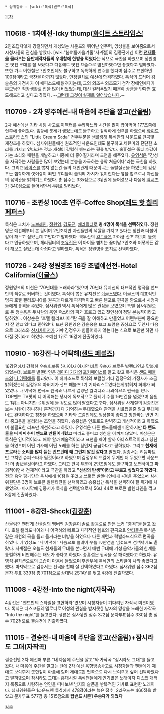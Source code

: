  * 상위항목 : [wiki:"톡식(밴드)"톡식]

[[목차]]

== 110618 - 1차예선-Icky thump([[화이트 스트라입스]]) ==
{{{#!html
<object style="height: 390px; width: 640px"><param name="movie" value="http://www.youtube.com/v/V_UL1RyvyP0?version=3&feature=player_detailpage"><param name="allowFullScreen" value="true"><param name="allowScriptAccess" value="always"><embed src="http://www.youtube.com/v/V_UL1RyvyP0?version=3&feature=player_detailpage" type="application/x-shockwave-flash" allowfullscreen="true" allowScriptAccess="always" width="640" height="360"></object>}}}

2인조답지않게 강렬하면서 개성있는 사운드와 뛰어난 연주력, 앙상블을 보여줌으로서 시청자들의 관심을 받았다. [wiki:"봄여름가을겨울"사계절]의 김종진에겐 이런 '''[[천재]]들을 몰라보는 음반제작자들의 우매함에 한방을 먹였다'''는 식으로 극찬을 하였으며 정원영은 멋진 무대를 잘 보았다고 다음에도 멋진 모습으로 발전하였으면 좋겠다고 말하였다. 또한 가수 이한철은 2인조인데도 불구하고 독특하게 연주를 했다며 점수로 표현하면 100점이라고 극찬을 아끼지 않았다. 만장일치로 예선에 합격하였다. 톡식의 드러머 김슬옹의 가정사가 이 에피소드에 밝혀지는데, 그의 외조부 외조모가 청각 장애인에다가 부모님의 직장생활로 집을 많이 비웠었는데, 대신 길러주었기 때문에 상금을 탄다면 효도해드리고 싶다고 하였다. --[[그런데 그것이 실제로 일어났습니다]].--

== 110709 - 2차 양주예선-내 마음에 주단을 깔고([[산울림]]) ==
{{{#!html
<object style="height: 390px; width: 640px"><param name="movie" value="http://www.youtube.com/v/EIzwMwGa8Ro?version=3&feature=player_detailpage"><param name="allowFullScreen" value="true"><param name="allowScriptAccess" value="always"><embed src="http://www.youtube.com/v/EIzwMwGa8Ro?version=3&feature=player_detailpage" type="application/x-shockwave-flash" allowfullscreen="true" allowScriptAccess="always" width="640" height="360"></object>}}}

2차 예선에선 기타 세팅 사고로 이펙터를 수리하느라 시간을 많이 잡아먹어 177초쯤에 연주에 들어갔다. 음향에 문제가 생겼는데도 불구하고 침착하게 연주를 하였으며 [[화이트 스트라입스]]의 "Little Cream Soda" 전주부분을 [[샘플링]]해 톡식만의 사운드로 편곡및 재창조를 하였다. 심사위원들에겐 원초적인 사운드인데도 불구하고 세련미와 단단한 소리를 가지고 있다라는 것과 개성이 강렬한 밴드라는 평을 받았다. [[송홍섭]]은 좀더 호감이 가는 소리와 패턴을 개발하고 나중에 더 좋아질거라며 조언을 해주었다. [[유영석]]은 "감성을 자극하는 사람들은 많이 보았는데 본능을 자극하는 음악 처음이다"라는 극찬을 하였다. 그리고 [[베이스]]를 뽑지 않는건 둘의 대인관계 때문이냐는 돌발질문을 하였는데 김정우는 침착하게 셋이상이 되면 우리들의 음악의 가치가 없어진다는 답을 함으로서 자신들의 음악관을 밝히기도 하였다. 총 점수는 335점으로 3위권에 들어섰으나 다음에 [[엑시즈]]가 340점으로 들어서면서 4위로 밀려났다.

== 110716 - 조편성 100초 연주-Coffee Shop([[레드 핫 칠리 페퍼스]]) ==
{{{#!html
<object style="height: 390px; width: 640px"><param name="movie" value="http://www.youtube.com/v/HkO2LHGvYYo?version=3&feature=player_detailpage"><param name="allowFullScreen" value="true"><param name="allowScriptAccess" value="always"><embed src="http://www.youtube.com/v/HkO2LHGvYYo?version=3&feature=player_detailpage" type="application/x-shockwave-flash" allowfullscreen="true" allowScriptAccess="always" width="640" height="360"></object>}}}

톡식은 코치가 [[노브레인]], [[정원영]], [[김도균]], [[체리필터]]로 '''총 4명이 톡식을 선택하였다.''' 정원영은 예선때부터 본 팀이며 2인조지만 자신들만의 색깔을 가지고 있다는 칭찬과 더불어 같이 해보고 싶었는데 고맙다고 말하였다. 백두산의 [[김도균]]은 가야금 산조 하듯이 들렸다고 언급하였으며, 체리필터의 [[조유진]]은 이 아이돌 뺨치는 꽃미남 2인조와 어떻게든 같이 해보고 싶었는데 아쉽다고 말하였다. 톡식은 정원영을 코치로 선택하였다.

== 110726 - 24강 정원영조 16강 조별예선전-Hotel California([[이글스]]) ==
{{{#!html
<object style="height: 390px; width: 640px"><param name="movie" value="http://www.youtube.com/v/U5i2SOAtF1k?version=3&feature=player_detailpage"><param name="allowFullScreen" value="true"><param name="allowScriptAccess" value="always"><embed src="http://www.youtube.com/v/U5i2SOAtF1k?version=3&feature=player_detailpage" type="application/x-shockwave-flash" allowfullscreen="true" allowScriptAccess="always" width="640" height="360"></object>}}}

정원영조의 미션은 "70년대를 노래하라"였으며 70년대 뮤지션의 대표적인 명곡을 밴드만의 색깔로 커버하는 것이였다. 톡식이 뽑은 뮤지션은 [[이글스]]였다. 이글스의 대표적인 명곡 호텔 캘리포니아를 원곡과 다르게 파격적이고 빠른 템포로 편곡을 함으로서 시청자들에게 충격을 주었다. 심사위원 역시 톡식에게 많은 관심을 보였으며 특별 심사위원으로 온 정순용은 두사람의 몸엔 락스타의 피가 흐르고 있고 첫인상이 정말 본능적이라고 말하였다. 이상순은 "호텔 캘리포니아"란 곡을 잘 이해하고 만들었고 어떤부분이 중요한지 잘 알고 있다고 말하였다. 또한 정원영은 김슬옹을 보고 드럼을 중심으로 두면서 다음으로 코러스와 [[신시사이저]]가 가야 김정우가 힘들어하지 않는다는 식으로 보안만 하면 나아질 것이라고 하였다.  조예선 1위로 16강에 진출하였다.

== '''110910 - 16강전-나 어떡해([[샌드 페블즈]])''' ==
{{{#!html
<object style="height: 390px; width: 640px"><param name="movie" value="http://www.youtube.com/v/PJDlk2THMDQ?version=3&feature=player_detailpage"><param name="allowFullScreen" value="true"><param name="allowScriptAccess" value="always"><embed src="http://www.youtube.com/v/PJDlk2THMDQ?version=3&feature=player_detailpage" type="application/x-shockwave-flash" allowfullscreen="true" allowScriptAccess="always" width="640" height="360"></object>}}}

16강전에서 강력한 우승후보중 하나이자 아시안 비트 우승자 [[브로큰 발렌타인]]과 맞붙게 되었는데, 브로큰 발렌타인은 [[레이디 가가]]의 [[포커페이스]]를 들고 왔고 톡식은 [[샌드 페블즈]]의 [[나 어떡해]]를 들고왔다. 이 에피소드로 톡식의 보컬겸 기타 김정우의 가정사가 조금 밝혀졌는데 김정우의 아버지가 샌드 페블즈 1기 기타리스트였다는게 밝혀져 화제가 되었었다. 나 어떡해 편곡도 원곡과 다르게 엄청난 퀄리티와 파괴적으로 편곡을 했다. TOP밴드 TV팟의 나 어떡해는 당시에 독보적으로 플레이 수를 16만건을 넘겼으며 음원도 1위는 아니지만 순위권에 들 정도로 많이 팔렸다고 한다. 심사위원 사계절의 김종진은 보는 사람이 하나하나 흔적까지 다 기억하는 무대였으며 관객을 사로잡을줄 알고 무대매너도 완벽하다고 칭찬을 하였으며 기타와 드럼인데도 앙상블이 좋다고 칭찬하는 반면 기타 중고음을 올리라는 조언을 하였다. 송홍섭은 인토로도 완벽하고 개성적이라고 하였으며 불필요한 리프만 개선하라고 하였다. 유영석은 다른 밴드들에겐 미안하지만 '''타 밴드들을 다 아마추어 밴드로 만들어버렸고''' 머리도 좋다고 칭찬을 아끼지 않았다. 이상은은 톡식은 인디적이라고 해야 할까 예술적이라고 표현을 해야 할까 아티스트적이라고 칭찬을 하였으며 어떤 가사에 어떤 노래를 하는 팀인지 궁금하다고 평하였다. 그리고 '''천재에 프로라는 소리를 많이 듣는 밴드인데 왜 그런지 알것 같다고''' 말했다. 김종서는 리듬파트만 고치면 슈퍼스타가 될것이라고 하였으며 김정우의 보컬에 무게만 더 두었으면 사운드가 더 좋았을것이라고 하였다. 그리고 편곡 부분이 2인조임에도 불구하고 보편적이고 파괴적이면서 천재적이라고 극찬을 하였고 '''"신성의 탄생"이라고 부르고 싶었다고 하였다.''' 전문 음악 평가단은 톡식에게 16점을 주었고 브로큰 발렌타인에게 4점을 주었으며 심사위원단은 3명이 브로큰 발렌타인을 선택하였고 송홍섭만 톡식을 선택하여 질 위기에 처했었으나 마지막에 김종서가 톡식을 선택함으로서 56대 44로 브로큰 발렌타인을 꺾고 8강에 진출하였다.

== 111001 - 8강전-Shock([[김창훈]]) ==
{{{#!html
<object style="height: 390px; width: 640px"><param name="movie" value="http://www.youtube.com/v/i5vKa_IjAJ0?version=3&feature=player_detailpage"><param name="allowFullScreen" value="true"><param name="allowScriptAccess" value="always"><embed src="http://www.youtube.com/v/i5vKa_IjAJ0?version=3&feature=player_detailpage" type="application/x-shockwave-flash" allowfullscreen="true" allowScriptAccess="always" width="640" height="360"></object>}}}

산울림의 팬답게 [[산울림]]의 멤버인 [[김창훈]]이 솔로 활동으로 만든 노래 "충격"을 들고 왔다. 호텔 캘리포니아와 나 어떡해의 빠르고 파격적인 템포의 편곡으로 [[안티]]들은 톡식은 같은 패턴의 곡을 들고 올거라는 비방을 하였으나 다른 패턴과 락발라드식으로 편곡을 하였다. 이 영상도 "나 어떡해" 다음으로 플레이 수를 10만건을 넘겼으며 검색어에도 올랐다. 사계절은 오늘도 천재들의 무대를 본다면서 매번 무대에 기성 음악가들의 한계를 통렬하게 비판해주는 태도가 좋다고 하였다. 송홍섭은 원곡을 잘 해석했다고 하였다. 유영석 뮤지션으로의 모습이 마음에 들었으며 후반부에 톡식만의 스타일이 나와 좋았다고 했다. 마지막으로 김종서는 선곡을 할때 잘 선택하였다고 하였다. 심사위원 점수 362점 문자 투표 339점 총 701점으로 상대팀 2STAY를 꺾고 4강에 진출하였다. 

== 111008 - 4강전-Into the night(자작곡) ==
{{{#!html
<object style="height: 390px; width: 640px"><param name="movie" value="http://www.youtube.com/v/qeNKQIu4yfw?version=3&feature=player_detailpage"><param name="allowFullScreen" value="true"><param name="allowScriptAccess" value="always"><embed src="http://www.youtube.com/v/qeNKQIu4yfw?version=3&feature=player_detailpage" type="application/x-shockwave-flash" allowfullscreen="true" allowScriptAccess="always" width="640" height="360"></object>}}}

4강전은 "밴드만의 스타일을 표현하라"였으며 시청자들이 기다리던 자작곡 미션이였다. 톡식은 디스코풍의 멜로디로 이성의 관심을 받지못한 남자의 망상을 노래한 자작곡 "Into the night"를 들고왔다. 결론은 심사위원 점수 372점 문자투표점수 330점 총 점수 702점으로 결승전에 진출하였다.

== 111015 - 결승전-내 마음에 주단을 깔고(산울림)+잠시라도 그대(자작곡) ==
{{{#!html
<object style="height: 390px; width: 640px"><param name="movie" value="http://www.youtube.com/v/zKkEi_ELHiI?version=3&feature=player_detailpage"><param name="allowFullScreen" value="true"><param name="allowScriptAccess" value="always"><embed src="http://www.youtube.com/v/zKkEi_ELHiI?version=3&feature=player_detailpage" type="application/x-shockwave-flash" allowfullscreen="true" allowScriptAccess="always" width="640" height="360"></object>}}}

{{{#!html
<object style="height: 390px; width: 640px"><param name="movie" value="http://www.youtube.com/v/J42Rnm4yumQ?version=3&feature=player_detailpage"><param name="allowFullScreen" value="true"><param name="allowScriptAccess" value="always"><embed src="http://www.youtube.com/v/J42Rnm4yumQ?version=3&feature=player_detailpage" type="application/x-shockwave-flash" allowfullscreen="true" allowScriptAccess="always" width="640" height="360"></object>}}}

결승전엔 2차 예선때 부른 "내 마음에 주단을 깔고"와 자작곡 "잠시라도 그대"를 들고 왔다. 내 마음에 주단을 깔고는 전에 2차 예선 음향방송사고로 시청자들과 팬들에게 제대로 보여주지 못한점이 마음에 걸려 제대로된 편곡으로 다시 보여주고 싶어 선택하였다고 말하였으며 잠시라도 그대는 홍대시절 톡식팬들에게 인기많은 노래이자 디스코 개러지 록풍으로 사랑하는 연인을 떠나보낸 남자의 슬픔을 반복적인 가사로 표현한 노래이다. 심사위원들은 1라운드엔 톡식에게 478점이라는 높은 점수, 2라운드는 460점을 받았고 문자투표 577점 총 1515점으로 '''탑밴드 시즌1 우승자가 되었다.'''

[[각주]]

